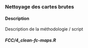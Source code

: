 
### Nettoyage des cartes brutes {#NERF-clean-fc-maps}

#### Description {-}

Description de la méthodologie / script

#### _FCC/4_clean-fc-maps.R_ {-}

```r
```


